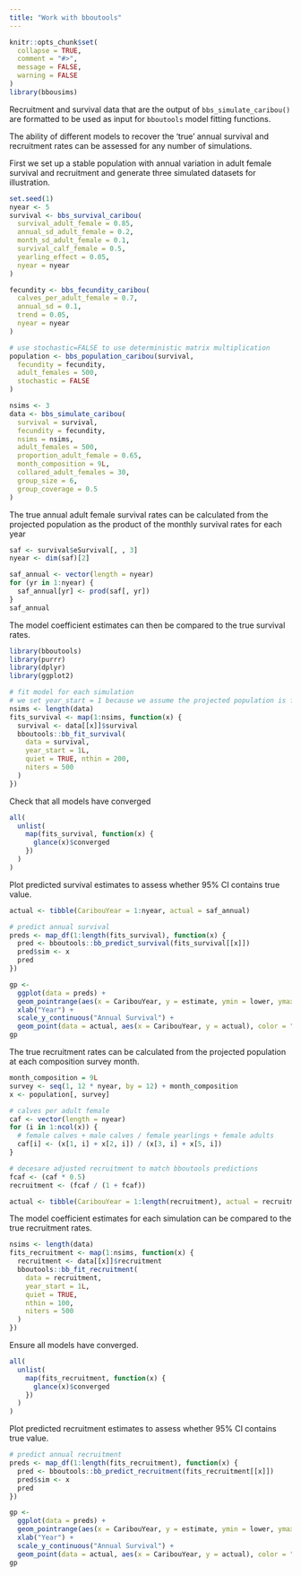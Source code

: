 ```yaml
---
title: "Work with bboutools"
---
```


```r
knitr::opts_chunk$set(
  collapse = TRUE,
  comment = "#>",
  message = FALSE,
  warning = FALSE
)
library(bbousims)
```

Recruitment and survival data that are the output of `bbs_simulate_caribou()` are formatted to be used as input for `bboutools` model fitting functions. 

The ability of different models to recover the 'true' annual survival and recruitment rates can be assessed for any number of simulations. 

First we set up a stable population with annual variation in adult female survival and recruitment and generate three simulated datasets for illustration. 

```r
set.seed(1)
nyear <- 5
survival <- bbs_survival_caribou(
  survival_adult_female = 0.85,
  annual_sd_adult_female = 0.2,
  month_sd_adult_female = 0.1,
  survival_calf_female = 0.5,
  yearling_effect = 0.05,
  nyear = nyear
)

fecundity <- bbs_fecundity_caribou(
  calves_per_adult_female = 0.7,
  annual_sd = 0.1,
  trend = 0.05,
  nyear = nyear
)

# use stochastic=FALSE to use deterministic matrix multiplication
population <- bbs_population_caribou(survival,
  fecundity = fecundity,
  adult_females = 500,
  stochastic = FALSE
)

nsims <- 3
data <- bbs_simulate_caribou(
  survival = survival,
  fecundity = fecundity,
  nsims = nsims,
  adult_females = 500,
  proportion_adult_female = 0.65,
  month_composition = 9L,
  collared_adult_females = 30,
  group_size = 6,
  group_coverage = 0.5
)
```

The true annual adult female survival rates can be calculated from the projected population as the product of the monthly survival rates for each year
```r
saf <- survival$eSurvival[, , 3]
nyear <- dim(saf)[2]

saf_annual <- vector(length = nyear)
for (yr in 1:nyear) {
  saf_annual[yr] <- prod(saf[, yr])
}
saf_annual
```

The model coefficient estimates can then be compared to the true survival rates. 
```r
library(bboutools)
library(purrr)
library(dplyr)
library(ggplot2)

# fit model for each simulation
# we set year_start = 1 because we assume the projected population is for the biological year
nsims <- length(data)
fits_survival <- map(1:nsims, function(x) {
  survival <- data[[x]]$survival
  bboutools::bb_fit_survival(
    data = survival,
    year_start = 1L,
    quiet = TRUE, nthin = 200,
    niters = 500
  )
})
```
Check that all models have converged 
```r
all(
  unlist(
    map(fits_survival, function(x) {
      glance(x)$converged
    })
  )
)
```


Plot predicted survival estimates to assess whether 95% CI contains true value. 
```r
actual <- tibble(CaribouYear = 1:nyear, actual = saf_annual)

# predict annual survival
preds <- map_df(1:length(fits_survival), function(x) {
  pred <- bboutools::bb_predict_survival(fits_survival[[x]])
  pred$sim <- x
  pred
})

gp <-
  ggplot(data = preds) +
  geom_pointrange(aes(x = CaribouYear, y = estimate, ymin = lower, ymax = upper, group = sim), size = 0.2, position = position_dodge(width = 0.3)) +
  xlab("Year") +
  scale_y_continuous("Annual Survival") +
  geom_point(data = actual, aes(x = CaribouYear, y = actual), color = "red", size = 2)
gp
```

The true recruitment rates can be calculated from the projected population at each composition survey month.
```r
month_composition = 9L
survey <- seq(1, 12 * nyear, by = 12) + month_composition
x <- population[, survey]

# calves per adult female
caf <- vector(length = nyear)
for (i in 1:ncol(x)) {
  # female calves + male calves / female yearlings + female adults
  caf[i] <- (x[1, i] + x[2, i]) / (x[3, i] + x[5, i])
}

# decesare adjusted recruitment to match bboutools predictions
fcaf <- (caf * 0.5)
recruitment <- (fcaf / (1 + fcaf))

actual <- tibble(CaribouYear = 1:length(recruitment), actual = recruitment)
```

The model coefficient estimates for each simulation can be compared to the true recruitment rates. 

```r
nsims <- length(data)
fits_recruitment <- map(1:nsims, function(x) {
  recruitment <- data[[x]]$recruitment
  bboutools::bb_fit_recruitment(
    data = recruitment,
    year_start = 1L,
    quiet = TRUE,
    nthin = 100,
    niters = 500
  )
})
```

Ensure all models have converged.
```r
all(
  unlist(
    map(fits_recruitment, function(x) {
      glance(x)$converged
    })
  )
)
```

Plot predicted recruitment estimates to assess whether 95% CI contains true value. 

```r
# predict annual recruitment
preds <- map_df(1:length(fits_recruitment), function(x) {
  pred <- bboutools::bb_predict_recruitment(fits_recruitment[[x]])
  pred$sim <- x
  pred
})

gp <-
  ggplot(data = preds) +
  geom_pointrange(aes(x = CaribouYear, y = estimate, ymin = lower, ymax = upper, group = sim), size = 0.2, position = position_dodge(width = 0.3)) +
  xlab("Year") +
  scale_y_continuous("Annual Survival") +
  geom_point(data = actual, aes(x = CaribouYear, y = actual), color = "red", size = 2)
gp
```

